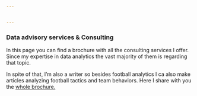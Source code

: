 ```yaml
---


---
```

### **Data advisory services & Consulting**

In this page you can find a brochure with all the consulting services I offer. Since my expertise in data analytics the vast majority of them is regarding that topic. 

In spite of that, I'm also a writer so besides football analytics I ca also make articles analyzing football tactics and team behaviors. Here I share with you the [whole brochure.](images/Articulo_revista_H.pdf)


